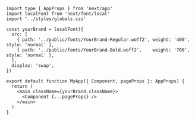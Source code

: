 ```tsx pages/_app.tsx highlight={2,4-11,15}
import type { AppProps } from 'next/app'
import localFont from 'next/font/local'
import '../styles/globals.css'

const yourBrand = localFont({
  src: [
    { path: '../public/fonts/YourBrand-Regular.woff2', weight: '400', style: 'normal' },
    { path: '../public/fonts/YourBrand-Bold.woff2',    weight: '700', style: 'normal' },
  ],
  display: 'swap',
})

export default function MyApp({ Component, pageProps }: AppProps) {
  return (
    <main className={yourBrand.className}>
      <Component {...pageProps} />
    </main>
  )
}
```
